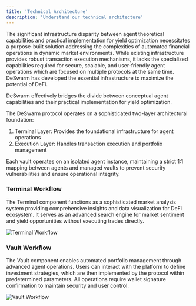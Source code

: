```yaml
---
title: 'Technical Architecture'
description: 'Understand our technical architecture'
---
```


The significant infrastructure disparity between agent theoretical capabilities and practical implementation for yield optimization necessitates a purpose-built solution addressing the complexities of automated financial operations in dynamic market environments. While existing infrastructure provides robust transaction execution mechanisms, it lacks the specialized capabilities required for secure, scalable, and user-friendly agent operations which are focused on multiple protocols at the same time. DeSwarm has developed the essential infrastructure to maximize the potential of DeFi.

DeSwarm effectively bridges the divide between conceptual agent capabilities and their practical implementation for yield optimization. 

The DeSwarm protocol operates on a sophisticated two-layer architectural foundation:

1. Terminal Layer: Provides the foundational infrastructure for agent operations
2. Execution Layer: Handles transaction execution and portfolio management

Each vault operates on an isolated agent instance, maintaining a strict 1:1 mapping between agents and managed vaults to prevent security vulnerabilities and ensure operational integrity.

### **Terminal Workflow**

The Terminal component functions as a sophisticated market analysis system providing comprehensive insights and data visualization for DeFi ecosystem. It serves as an advanced search engine for market sentiment and yield opportunities without executing trades directly.

<img alt="Terminal Workflow" classname="hidden dark:block" src="/images/terminal-workflow.png" />

### **Vault Workflow**

The Vault component enables automated portfolio management through advanced agent operations. Users can interact with the platform to define investment strategies, which are then implemented by the protocol within predetermined parameters. All operations require wallet signature confirmation to maintain security and user control.

<img alt="Vault Workflow" classname="hidden dark:block" src="/images/vault-workflow.png" />
